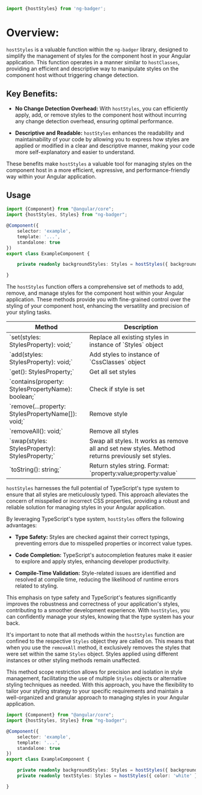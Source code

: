 
<Meta title="Styles / Style / hostStyles"/>

```javascript
import {hostStyles} from 'ng-badger';
```

# Overview:

`hostStyles` is a valuable function within the `ng-badger` library, designed to simplify the management of styles for the component host in your Angular application. This function operates in a manner similar to `hostClasses`, providing an efficient and descriptive way to manipulate styles on the component host without triggering change detection.

## Key Benefits:

- **No Change Detection Overhead:** With `hostStyles`, you can efficiently apply, add, or remove styles to the component host without incurring any change detection overhead, ensuring optimal performance.

- **Descriptive and Readable:** `hostStyles` enhances the readability and maintainability of your code by allowing you to express how styles are applied or modified in a clear and descriptive manner, making your code more self-explanatory and easier to understand.

These benefits make `hostStyles` a valuable tool for managing styles on the component host in a more efficient, expressive, and performance-friendly way within your Angular application.

## Usage

```typescript
import {Component} from "@angular/core";
import {hostStyles, Styles} from "ng-badger";

@Component({
    selector: 'example',
    template: '...',
    standalone: true
})
export class ExampleComponent {

    private readonly backgroundStyles: Styles = hostStyles({ background: 'red' });

}
```


The `hostStyles` function offers a comprehensive set of methods to add, remove, and manage styles for the component host within your Angular application. These methods provide you with fine-grained control over the styling of your component host, enhancing the versatility and precision of your styling tasks.

<table>
  <thead>
  <tr>
    <th>Method</th>
    <th>Description</th>
  </tr>
  </thead>
  <tbody>
  <tr>
    <td>`set(styles: StylesProperty): void;`</td>
    <td>Replace all existing styles in instance of `Styles` object</td>
  </tr>
  <tr>
    <td>`add(styles: StylesProperty): void;`</td>
    <td>Add styles to instance of `CssClasses` object</td>
  </tr>
  <tr>
    <td>`get(): StylesProperty;`</td>
    <td>Get all set styles</td>
  </tr>
  <tr>
    <td>`contains(property: StylesPropertyName): boolean;`</td>
    <td>Check if style is set</td>
  </tr>
  <tr>
    <td>`remove(...property: StylesPropertyName[]): void;`</td>
    <td>Remove style</td>
  </tr>
  <tr>
    <td>`removeAll(): void;`</td>
    <td>Remove all styles</td>
  </tr>
  <tr>
    <td>`swap(styles: StylesProperty): StylesProperty;`</td>
    <td>Swap all styles. It works as remove all and set new styles. Method returns previously set styles.</td>
  </tr>
  <tr>
    <td>`toString(): string;`</td>
    <td>Return styles string. Format: `property:value;property:value`</td>
  </tr>
  </tbody>
</table>

`hostStyles` harnesses the full potential of TypeScript's type system to ensure that all styles are meticulously typed. This approach alleviates the concern of misspelled or incorrect CSS properties, providing a robust and reliable solution for managing styles in your Angular application.

By leveraging TypeScript's type system, `hostStyles` offers the following advantages:

- **Type Safety:** Styles are checked against their correct typings, preventing errors due to misspelled properties or incorrect value types.

- **Code Completion:** TypeScript's autocompletion features make it easier to explore and apply styles, enhancing developer productivity.

- **Compile-Time Validation:** Style-related issues are identified and resolved at compile time, reducing the likelihood of runtime errors related to styling.

This emphasis on type safety and TypeScript's features significantly improves the robustness and correctness of your application's styles, contributing to a smoother development experience. With `hostStyles`, you can confidently manage your styles, knowing that the type system has your back.

It's important to note that all methods within the `hostStyles` function are confined to the respective `Styles` object they are called on. This means that when you use the `removeAll` method, it exclusively removes the styles that were set within the same `Styles` object. Styles applied using different instances or other styling methods remain unaffected.

This method scope restriction allows for precision and isolation in style management, facilitating the use of multiple `Styles` objects or alternative styling techniques as needed. With this approach, you have the flexibility to tailor your styling strategy to your specific requirements and maintain a well-organized and granular approach to managing styles in your Angular application.

```typescript
import {Component} from "@angular/core";
import {hostStyles, Styles} from "ng-badger";

@Component({
    selector: 'example',
    template: '...',
    standalone: true
})
export class ExampleComponent {

    private readonly backgroundStyles: Styles = hostStyles({ background: 'red' });
    private readonly textStyles: Styles = hostStyles({ color: 'white' });

}
```
